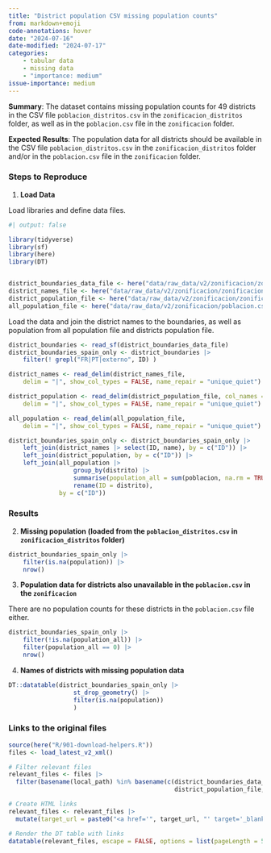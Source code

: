 ```yaml
---
title: "District population CSV missing population counts"
from: markdown+emoji
code-annotations: hover
date: "2024-07-16"
date-modified: "2024-07-17"
categories:
    - tabular data
    - missing data
    - "importance: medium"
issue-importance: medium
---
```



**Summary**: The dataset contains missing population counts for 49 districts in the CSV file `poblacion_distritos.csv` in the `zonificacion_distritos` folder, as well as in the `poblacion.csv` file in the `zonificacion` folder.

**Expected Results**: The population data for all districts should be available in the CSV file `poblacion_distritos.csv` in the `zonificacion_distritos` folder and/or in the `poblacion.csv` file in the `zonificacion` folder.

### Steps to Reproduce

1. **Load Data**

Load libraries and define data files.

```r
#| output: false

library(tidyverse)
library(sf)
library(here)
library(DT)


district_boundaries_data_file <- here("data/raw_data/v2/zonificacion/zonificacion_distritos/zonificacion_distritos.shp")
district_names_file <- here("data/raw_data/v2/zonificacion/zonificacion_distritos/nombres_distritos.csv")
district_population_file <- here("data/raw_data/v2/zonificacion/zonificacion_distritos/poblacion_distritos.csv")
all_population_file <- here("data/raw_data/v2/zonificacion/poblacion.csv")
```

Load the data and join the district names to the boundaries, as well as population from all population file and districts population file.


```r
district_boundaries <- read_sf(district_boundaries_data_file)
district_boundaries_spain_only <- district_boundaries |> 
    filter(! grepl("FR|PT|externo", ID) )

district_names <- read_delim(district_names_file,
    delim = "|", show_col_types = FALSE, name_repair = "unique_quiet")

district_population <- read_delim(district_population_file, col_names = c("ID", "population"),
    delim = "|", show_col_types = FALSE, name_repair = "unique_quiet")

all_population <- read_delim(all_population_file,
    delim = "|", show_col_types = FALSE, name_repair = "unique_quiet")

district_boundaries_spain_only <- district_boundaries_spain_only |>
    left_join(district_names |> select(ID, name), by = c("ID")) |> 
    left_join(district_population, by = c("ID")) |> 
    left_join(all_population |>
                  group_by(distrito) |>
                  summarise(population_all = sum(poblacion, na.rm = TRUE), .groups = "drop") |> 
                  rename(ID = distrito),
              by = c("ID"))
```

### Results

2. **Missing population (loaded from the `poblacion_distritos.csv` in `zonificacion_distritos` folder)**


```r
district_boundaries_spain_only |>
    filter(is.na(population)) |>
    nrow()
```


3. **Population data for districts also unavailable in the `poblacion.csv` in the `zonificacion` **

There are no population counts for these districts in the `poblacion.csv` file either.

```r
district_boundaries_spain_only |>
    filter(!is.na(population_all)) |>
    filter(population_all == 0) |> 
    nrow()
```


4. **Names of districts with missing population data**

```r
DT::datatable(district_boundaries_spain_only |>
                  st_drop_geometry() |> 
                  filter(is.na(population))
                  )
```



### Links to the original files

```r
source(here("R/901-download-helpers.R"))
files <- load_latest_v2_xml()

# Filter relevant files
relevant_files <- files |> 
  filter(basename(local_path) %in% basename(c(district_boundaries_data_file, district_names_file,
                                              district_population_file, all_population_file)) )

# Create HTML links
relevant_files <- relevant_files |> 
  mutate(target_url = paste0("<a href='", target_url, "' target='_blank'>", target_url, "</a>"))

# Render the DT table with links
datatable(relevant_files, escape = FALSE, options = list(pageLength = 5))
```


